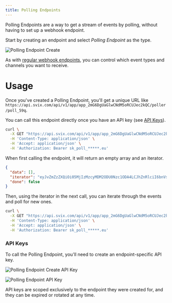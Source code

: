 ```yaml
---
title: Polling Endpoints
---
```


Polling Endpoints are a way to get a stream of events by polling, without having to set up a webhook endpoint.

Start by creating an endpoint and select *Polling Endpoint* as the type.

![Polling Endpoint Create](../../img/polling-endpoint-create.png)

As with [regular webhook endpoints](/receiving/using-app-portal/adding-endpoints), you can control which event types and channels you want to receive.


# Usage

Once you've created a Polling Endpoint, you'll get a unique URL like `https://api.svix.com/api/v1/app/app_2mG6DgUaGlwCNdM5oRCUJec2kQC/poller/poll_59q`.

You can call this endpoint directly once you have an API key (see [API Keys](/receiving/using-app-portal/polling-endpoints#api-keys)).

```bash
curl \
  -X GET "https://api.svix.com/api/v1/app/app_2mG6DgUaGlwCNdM5oRCUJec2kQC/poller/poll_59q" \
  -H 'Content-Type: application/json' \
  -H 'Accept: application/json' \
  -H 'Authorization: Bearer sk_poll_*****.eu'
```

When first calling the endpoint, it will return an empty array and an iterator.

```json
{
  "data": [],
  "iterator": "eyJvZmZzZXQiOi05MjIzMzcyMDM2ODU0Nzc1ODA4LCJhZnRlciI6bnVsbH0",
  "done": false
}
```

Then, using the iterator in the next call, you can iterate through the events and poll for new ones.

```bash
curl \
  -X GET "https://api.svix.com/api/v1/app/app_2mG6DgUaGlwCNdM5oRCUJec2kQC/poller/poll_59q?iterator=eyJv..." \
  -H 'Content-Type: application/json' \
  -H 'Accept: application/json' \
  -H 'Authorization: Bearer sk_poll_*****.eu'
```

### API Keys

To call the Polling Endpoint, you'll need to create an endpoint-specific API key.


<div style={{ display: 'flex', justifyContent: 'center', width: '100%', marginBottom: '2rem' }}>
  <img
    src={require('../../img/polling-endpoint-details-create-key.png').default}
    alt="Polling Endpoint Create API Key"
    style={{ width: '50%', objectFit: 'contain' }}
  />
</div>

![Polling Endpoint API Key](../../img/polling-endpoint-create-key.png)

API keys are scoped exclusively to the endpoint they were created for, and they can be expired or rotated at any time.

